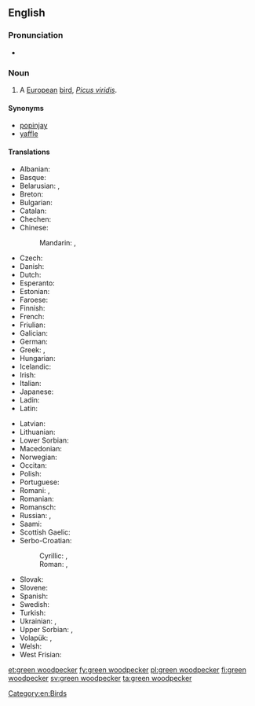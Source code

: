 ==English==
{{wikipedia}}

===Pronunciation===
* {{a|US}} {{IPA|/ɡɹinˈwʊdpɛkə(ɹ)/|lang=en}}

===Noun===
{{en-noun|head=[[green]] [[woodpecker]]}}

# A [[European]] [[bird]], ''[[Picus viridis]]''.

====Synonyms====
* [[popinjay]]
* [[yaffle]]

====Translations====
{{trans-top|''Picus viridis''}}
* Albanian: {{t|sq|qukapiku i gjelbër}}
* Basque: {{t|eu|okil berde}}
* Belarusian: {{t|be|зялены дзяцел|m|tr=zjaljóny dzjácjel|sc=Cyrl}}, {{t|be|жаўна|f|tr=žaŭná|sc=Cyrl}}
* Breton: {{t+|br|kazeg-koad}}
* Bulgarian: {{t|bg|зелен кълвач|m|tr=zelen kǎlvač|sc=Cyrl}}
* Catalan: {{t|ca|picot verd}}
* Chechen: {{t|ce|баьццара хенакIур}}
* Chinese:
*: Mandarin: {{t|cmn|綠啄木鳥|sc=Hani}}, {{t|cmn|绿啄木鸟|tr=lǜ zhuómùniǎo|sc=Hani}}
* Czech: {{t|cs|žluna}}
* Danish: {{t+|da|grønspætte}}
* Dutch: {{t|nl|groene specht|m}}
* Esperanto: {{t|eo|verda pego}}
* Estonian: {{t|et|roherähn meltsas}}
* Faroese: {{t|fo|spónspæta}}
* Finnish: {{t+|fi|vihertikka}}
* French: {{t+|fr|pic vert|m}}
* Friulian: {{t|fur|pic vert}}
* Galician: {{t|gl|petos}}
* German: {{t+|de|Grünspecht|m}}
* Greek: {{t|el|πρασινοτσικλιτάρα|sc=Grek}}, {{t|el|πρασινοτσικλιτήρα|sc=Grek}}
* Hungarian: {{t|hu|zöld küllő}}
* Icelandic: {{t+|is|grænspæta}}
* Irish: {{t|ga|cnagaire glas}}
* Italian: {{t+|it|picchio verde|m}}
* Japanese: {{t|ja|ヨーロッパアオゲラ|tr=yōroppa aogera|sc=Jpan}}
* Ladin: {{t|lld|becalen vert}}
* Latin: {{t|la|Picus viridis|m}}
{{trans-mid}}
* Latvian: {{t|lv|zaļā dzilna}}
* Lithuanian: {{t|lt|žalioji meleta}}
* Lower Sorbian: {{t|dsb|zeleny źiśelc|m}}
* Macedonian: {{t|mk|зелен клукаjдрвец|tr=zelen klukajdrvec|sc=Cyrl}}
* Norwegian: {{t|no|grønnspett}}
* Occitan: {{t|oc|pic verd}}
* Polish: {{t+|pl|dzięcioł zielony|m}}
* Portuguese: {{t|pt|peto verde}}
* Romani: {{t-check|rom|zeleno-chuplitari|m|f}}, {{t-check|rom|zeleni-chuplitarka}}
* Romanian: {{t|ro|ghionoaia verde}}
* Romansch: {{t|rm|pitgalain verd}}
* Russian: {{t|ru|зелёный дятел|m|tr=zeljónyj djátel}}, {{t+|ru|желна|f|tr=želná|sc=Cyrl}}
* Saami: {{t|sia|ruonáčáihni}}
* Scottish Gaelic: {{t|gd|cnag ghlas}}
* Serbo-Croatian:
*: Cyrillic: {{t|sh|зелена жуња|f}}, {{t|sh|зелена жуна|f}}
*: Roman: {{t|sh|zelena žunja|f}}, {{t|sh|zelena žuna|f}}
* Slovak: {{t|sk|žlna zelená|f}}
* Slovene: {{t+|sl|zelena žolna}}
* Spanish: {{t|es|pito real|m}}
* Swedish: {{t+|sv|gröngöling}}
* Turkish: {{t+|tr|yeşil ağaçkakan}}
* Ukrainian: {{t|uk|зелений дятел|tr=zеlényj djátеl|sc=Cyrl}}, {{t|uk|жовна|f|tr=žovná|sc=Cyrl}}
* Upper Sorbian: {{t|hsb|žołma}}, {{t|hsb|zeleny dypornak}}
* Volapük: {{qualifier|♂♀}} {{t|vo|grünapikit}}, {{qualifier|♂♀}} {{t|vo|pikit grünik}}
* Welsh: {{t|cy|cnocell werdd}}
* West Frisian: {{t|fy|griene spjocht}}
{{trans-bottom}}

[[Category:en:Birds]]

[[et:green woodpecker]]
[[fy:green woodpecker]]
[[pl:green woodpecker]]
[[fi:green woodpecker]]
[[sv:green woodpecker]]
[[ta:green woodpecker]]
